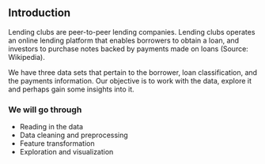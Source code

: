 ## Introduction
Lending clubs are peer-to-peer lending companies. Lending clubs operates an online lending platform that enables borrowers to obtain a loan, and investors to purchase notes backed by payments made on loans (Source: Wikipedia).

We have three data sets that pertain to the borrower, loan classification, and the payments information. Our objective is to work with the data, explore it and perhaps gain some insights into it.

### We will go through
- Reading in the data
- Data cleaning and preprocessing
- Feature transformation
- Exploration and visualization
